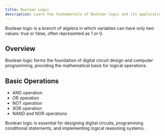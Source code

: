 ```yaml
---
title: Boolean Logic
description: Learn the fundamentals of Boolean logic and its applications.
---
```


Boolean logic is a branch of algebra in which variables can have only two values: true or false, often represented as 1 or 0.

## Overview

Boolean logic forms the foundation of digital circuit design and computer programming, providing the mathematical basis for logical operations.

## Basic Operations

- AND operation
- OR operation
- NOT operation
- XOR operation
- NAND and NOR operations

Boolean logic is essential for designing digital circuits, programming conditional statements, and implementing logical reasoning systems.